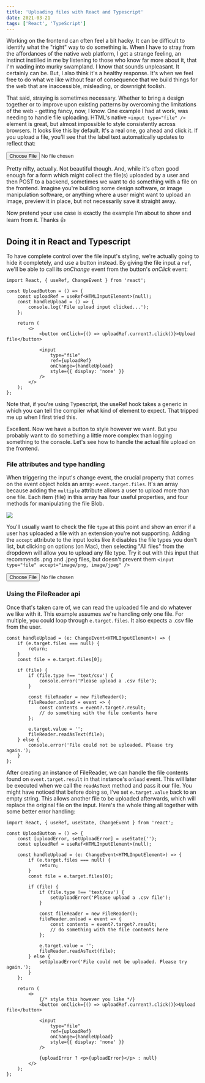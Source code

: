 ```yaml
---
title: 'Uploading files with React and Typescript'
date: 2021-03-21
tags: ['React', 'TypeScript']
---
```



<Dropcap>Working</Dropcap> on the frontend can often feel a bit hacky. It can be difficult to identify
what the "right" way to do something is. When I have to stray from the affordances of the native web
platform, I get a strange feeling, an instinct instilled in me by listening to those who know far more
about it, that I'm wading into murky swampland. I know that sounds unpleasant. It certainly can be. But,
I also think it's a healthy response. It's when we feel free to do what we like without fear of consequence
that we build things for the web that are inaccessible, misleading, or downright foolish.

That said, straying is sometimes necessary. Whether to bring a design together or to
improve upon existing patterns by overcoming the limitations of the web - getting fancy,
now, I know. One example I had at work, was needing to handle file uploading. HTML's
native `<input type="file" />` element is great, but almost impossible to style
consistently across browsers. It looks like this by default. It's a real one, go ahead and
click it. If you upload a file, you'll see that the label text automatically updates to
reflect that:

<div
    style={{
        display: 'flex',
        justifyContent: 'center',
        marginBottom: '1.5rem'
    }}>
    <input type="file" />
</div>

Pretty nifty, actually. Not beautiful though. And, while it's often good enough for a form
which might collect the file(s) uploaded by a user and then POST to a backend, sometimes
we want to do something with a file on the frontend. Imagine you're building some design
software, or image manipulation software, or anything where a user might want to upload an
image, preview it in place, but not necessarily save it straight away.

Now pretend your use case is exactly the example I'm about to show and learn from it.
Thanks 👍

## Doing it in React and Typescript

To have complete control over the file input's styling, we're actually going to hide it
completely, and use a button instead. By giving the file input a `ref`, we'll be able to
call its _onChange_ event from the button's _onClick_ event:

```tsx title=UploadButton.tsx
import React, { useRef, ChangeEvent } from 'react';

const UploadButton = () => {
    const uploadRef = useRef<HTMLInputElement>(null);
    const handleUpload = () => {
        console.log('File upload input clicked...');
    };

    return (
        <>
            <button onClick={() => uploadRef.current?.click()}>Upload file</button>

            <input
                type="file"
                ref={uploadRef}
                onChange={handleUpload}
                style={{ display: 'none' }}
            />
        </>
    );
};
```

<div
    style={{
        fontSize: 'var(--text-body)',
        lineHeight: 1.5,
        fontStyle: 'italic',
        background: 'rgb(255 247 0 / 20%)',
        border: '3px solid rgb(209 153 0 / 31%)',
        padding: 'var(--space-md) var(--space-lg)',
        borderRadius: '6px',
        marginBottom: 'var(--space-lg)'
    }}>
    Note that, if you're using Typescript, the useRef hook takes a generic in which you can tell the
    compiler what kind of element to expect. That tripped me up when I first tried this.
</div>

Excellent. Now we have a button to style however we want. But you probably want to do
something a little more complex than logging something to the console. Let's see how to
handle the actual file upload on the frontend.

### File attributes and type handling

When triggering the input's change event, the crucial property that comes on the event
object holds an array: `event.target.files`. It's an array because adding the `multiple`
attribute allows a user to upload more than one file. Each item (file) in this array has
four useful properties, and four methods for manipulating the file Blob.

<img src="/images/posts/pretty-file-upload-in-react/file-properties.png" />

You'll usually want to check the file `type` at this point and show an error if a user has
uploaded a file with an extension you're not supporting. Adding the `accept` attribute to
the input looks like it disables the file types you don't list, but clicking on options
(on Mac), then selecting "All files" from the dropdown will allow you to upload any file
type. Try it out with this input that recommends .png and .jpeg files, but doesn't prevent
them `<input type="file" accept="image/png, image/jpeg" />`

<div
    style={{
        display: 'flex',
        justifyContent: 'center',
        marginBottom: '1.5rem'
    }}>
    <input type="file" accept="image/png, image/jpeg" />
</div>

### Using the FileReader api

Once that's taken care of, we can read the uploaded file and do whatever we like with it.
This example assumes we're handling only one file. For multiple, you could loop through
`e.target.files`. It also expects a .csv file from the user.

```tsx
const handleUpload = (e: ChangeEvent<HTMLInputElement>) => {
    if (e.target.files === null) {
        return;
    }
    const file = e.target.files[0];

    if (file) {
        if (file.type !== 'text/csv') {
            console.error('Please upload a .csv file');
        }

        const fileReader = new FileReader();
        fileReader.onload = event => {
            const contents = event?.target?.result;
            // do something with the file contents here
        };

        e.target.value = '';
        fileReader.readAsText(file);
    } else {
        console.error('File could not be uploaded. Please try again.');
    }
};
```

After creating an instance of FileReader, we can handle the file contents found on
`event.target.result` in that instance's `onload` event. This will later be executed when
we call the `readAsText` method and pass it our file. You might have noticed that before
doing so, I've set `e.target.value` back to an empty string. This allows another file to
be uploaded afterwards, which will replace the original file on the input. Here's the
whole thing all together with some better error handling:

```tsx title=UploadButton.tsx
import React, { useRef, useState, ChangeEvent } from 'react';

const UploadButton = () => {
    const [uploadError, setUploadError] = useState('');
    const uploadRef = useRef<HTMLInputElement>(null);

    const handleUpload = (e: ChangeEvent<HTMLInputElement>) => {
        if (e.target.files === null) {
            return;
        }
        const file = e.target.files[0];

        if (file) {
            if (file.type !== 'text/csv') {
                setUploadError('Please upload a .csv file');
            }

            const fileReader = new FileReader();
            fileReader.onload = event => {
                const contents = event?.target?.result;
                // do something with the file contents here
            };

            e.target.value = '';
            fileReader.readAsText(file);
        } else {
            setUploadError('File could not be uploaded. Please try again.');
        }
    };

    return (
        <>
            {/* style this however you like */}
            <button onClick={() => uploadRef.current?.click()}>Upload file</button>

            <input
                type="file"
                ref={uploadRef}
                onChange={handleUpload}
                style={{ display: 'none' }}
            />

            {uploadError ? <p>{uploadError}</p> : null}
        </>
    );
};
```
